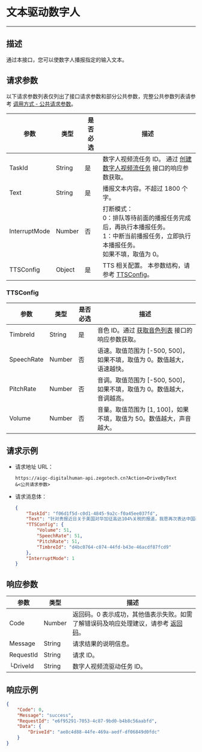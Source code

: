 # 文本驱动数字人

---

##  描述

通过本接口，您可以使数字人播报指定的输入文本。


<PostPrototype link="https://aigc-digitalhuman-api.zegotech.cn?Action=DriveByText" />

## 请求参数

以下请求参数列表仅列出了接口请求参数和部分公共参数，完整公共参数列表请参考 [调用方式 - 公共请求参数](./../accessing-server-apis.mdx#公共请求参数)。

| 参数               | 类型   | 是否必选 | 描述             |
|------------------|------|------|-------------------------|
| TaskId      | String | 是    | 数字人视频流任务 ID。 通过 [创建数字人视频流任务](./Create%20Digital%20Human%20Stream%20Task.mdx) 接口的响应参数获取。    |
| Text      | String | 是    | 播报文本内容。不超过 1800 个字。    |
| InterruptMode      | Number | 否    | 打断模式：<br/>0：排队等待前面的播报任务完成后，再执行本播报任务。<br/>1：中断当前播报任务，立即执行本播报任务。 <br/>如果不填，取值为 0。   |
| TTSConfig  | Object | 是    | TTS 相关配置。 本参数结构，请参考 [TTSConfig](#TTSConfig)。           |

### TTSConfig
| 参数               | 类型   | 是否必选 | 描述             |
| ----------------|------|------|-------------------------|
| TimbreId | String | 是    | 音色 ID。通过 [获取音色列表](./Get%20TTS%20Timbre%20List.mdx) 接口的响应参数获取。 |
| SpeechRate | Number | 否    | 语速。取值范围为 [-500, 500]，如果不填，取值为 0。数值越大，语速越快。 |
| PitchRate | Number | 否 | 音调。取值范围为 [-500, 500]，如果不填，取值为 0。数值越大，音调越高。 |
| Volume | Number | 否 | 音量。取值范围为 [1, 100]，如果不填，取值为 50。数值越大，声音越大。 |

## 请求示例

- 请求地址 URL：

    ```https
    https://aigc-digitalhuman-api.zegotech.cn?Action=DriveByText
    &<公共请求参数>
    ```

- 请求消息体：

    ```json
    {
        "TaskId": "f06d1f5d-c0d1-4845-9a2c-f0a45ee037fd",
        "Text": "针对贵报近日关于美国对华加征高达104%关税的报道，我愿再次表达中国政府的严正立场。001美方不顾国际社会普遍反对，以荒唐的借口对所有贸易伙伴征收所谓“对等关税”，是典型的单边主义、保护主义、经济霸凌，严重侵犯各国正当权益，002严重损害以规则为基础的多边贸易体制，严重冲击全球经济秩序。美方更悍然对中国施加高达104%的关税，是赤裸裸的恐吓、讹诈行径，中方对此决不接受。",
        "TTSConfig": {
            "Volume": 51,
            "SpeechRate": 51,
            "PitchRate": 51,
            "TimbreId": "d4bc0764-c074-44fd-b43e-46acdf87fcd9"
        },
        "InterruptMode": 1
    }
    ```

## 响应参数

| 参数 | 类型 | 描述 |
|------|------|------|
| Code | Number | 返回码。0 表示成功，其他值表示失败。如需了解错误码及响应处理建议，请参考 [返回码](./../return-codes.mdx)。 |
| Message | String | 请求结果的说明信息。 |
| RequestId | String | 请求 ID。 |
| └DriveId      | String       | 数字人视频流驱动任务 ID。 |

## 响应示例

```json
{
    "Code": 0,
    "Message": "success",
    "RequestId": "e6f95291-7053-4c87-9bd0-b4b8c56aabfd",
    "Data": {
        "DriveId": "ae8c4d88-44fe-469a-aedf-df06849d0fdc"
    }
}
```